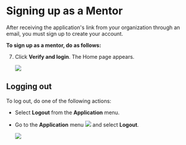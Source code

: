 
# Signing up as a Mentor

After receiving the application's link from your organization through an email, you must sign up to create your account.

**To sign up as a mentor, do as follows:**

<SignUp />

7. Click <b>Verify and login</b>. The Home page appears.

    <img src={PortalHomeMentor} />

## Logging out

To log out, do one of the following actions:

* Select <b>Logout</b> from the <b>Application</b> menu.

* Go to the <b>Application</b> menu <img src={BurgerMenu}/> and select <b>Logout</b>.

    <p>
    <img src={PortalApplicationMenu} />
    </p>